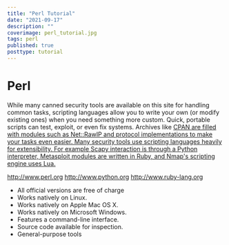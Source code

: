 ```yaml
---
title: "Perl Tutorial"
date: "2021-09-17"
description: ""
coverimage: perl_tutorial.jpg
tags: perl
published: true
posttype: tutorial
---
```


# Perl

While many canned security tools are available on this site for handling common tasks, scripting languages allow you to write your own (or modify existing ones) when you need something more custom. Quick, portable scripts can test, exploit, or even fix systems. Archives like <a href="http://www.cpan.org">CPAN are filled with modules such as <a href="http://www.ic.al.lg.ua/~ksv/">Net::RawIP and protocol implementations to make your tasks even easier. Many security tools use scripting languages heavily for extensibility. For example <a class="local" href="/tool/scapy/">Scapy interaction is through a Python interpreter, <a class="local" href="/tool/metasploit/">Metasploit modules are written in Ruby, and <a href="http://nmap.org">Nmap's scripting engine uses Lua.

http://www.perl.org
http://www.python.org
http://www.ruby-lang.org

* All official versions are free of charge
* Works natively on Linux.
* Works natively on Apple Mac OS X.
* Works natively on Microsoft Windows.
* Features a command-line interface.
* Source code available for inspection.
* General-purpose tools